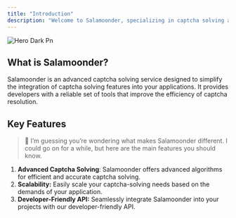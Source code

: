 ```yaml
---
title: "Introduction"
description: "Welcome to Salamoonder, specializing in captcha solving and beyond. Salamoonder helps automate your tasks on protected websites."
---
```


![Hero Dark Pn](/images/salamoonder-hero.png)

## What is Salamoonder?

Salamoonder is an advanced captcha solving service designed to simplify the integration of captcha solving features into your applications. It provides developers with a reliable set of tools that improve the efficiency of captcha resolution. 

## Key Features

> 🤔  I’m guessing you’re wondering what makes Salamoonder different. I could go on for a while, but here are the main features you should know.

1. **Advanced Captcha Solving**: Salamoonder offers advanced algorithms for efficient and accurate captcha solving.
2. **Scalability:** Easily scale your captcha-solving needs based on the demands of your application.
3. **Developer-Friendly API:** Seamlessly integrate Salamoonder into your projects with our developer-friendly API.
